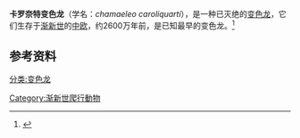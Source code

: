 {{speciesbox
| fossil_range = Lower Miocene, {{Fossilrange|26}}
| genus        = Chamaeleo
| species      = caroliquarti
| authority    = Moody & Rocek, 1980
}}
'''卡罗奈特变色龙'''（学名：''chamaeleo caroliquarti''），是一种已灭绝的[[变色龙|变色龙]]，它们生存于[[渐新世|渐新世]]的[[中欧|中欧]]，约2600万年前，是已知最早的变色龙。<ref>{{cite journal | author = Moody, S. & Rocek Z. | year = 1980 | title = Chamaeleo caroliquarti (Chamaeleonidae, Sauria): a new species from the Lower Miocene of Central Europe | url = http://rocek.gli.cas.cz/Reprints/Chamaeleo.pdf | journal = Vestnik Ustredniho Ustavu Geologickeho | volume = 55 | issue = 2 | pages = 85–92 | url-status = dead | archive-url = https://web.archive.org/web/20110718170257/http://rocek.gli.cas.cz/Reprints/Chamaeleo.pdf | archive-date = 2011-07-18 }}</ref>
==参考资料==
{{refs}}
{{taxonbar}}
[[分类:变色龙|分类:变色龙]]
[[Category:渐新世爬行動物|Category:渐新世爬行動物]]